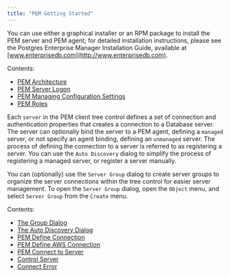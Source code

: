 ```yaml
---
title: "PEM Getting Started"
---
```


<div id="toc_pem_getting_started" class="registered_link"></div>

You can use either a graphical installer or an RPM package to install the PEM server and PEM agent; for detailed installation instructions, please see the Postgres Enterprise Manager Installation Guide, available at [www.enterprisedb.com](http://www.enterprisedb.com).

Contents:

-   [PEM Architecture](01_pem_architecture/#pem_architecture)
-   [PEM Server Logon](02_pem_server_logon/#pem_server_logon)
-   [PEM Managing Configuration Settings](03_pem_managing_configuration_settings/#pem_managing_configuration_settings)
-   [PEM Roles](04_pem_roles/#pem_roles)

Each `server` in the PEM client tree control defines a set of connection and authentication properties that creates a connection to a Database server. The server can optionally bind the server to a PEM agent, defining a `managed` server, or not specify an agent binding, defining an `unmanaged` server. The process of defining the connection to a server is referred to as registering a server. You can use the `Auto Discovery` dialog to simplify the process of registering a managed server, or register a server manually.

You can (optionally) use the `Server Group` dialog to create server groups to organize the server connections within the tree control for easier server management. To open the `Server Group` dialog, open the `Object` menu, and select `Server Group` from the `Create` menu.

Contents:

-   [The Group Dialog](05_group_dialog/#group_dialog)
-   [The Auto Discovery Dialog](06_auto_discovery_dialog/#auto_discovery_dialog)
-   [PEM Define Connection](07_pem_define_connection/#pem_define_connection)
-   [PEM Define AWS Connection](08_pem_define_aws_connection/#pem_define_aws_instance_connection)
-   [PEM Connect to Server](09_pem_connect_to_server/#pem_connect_to_server)
-   [Control Server](10_control_server/#control_server)
-   [Connect Error](11_connect_error/#connect_error)

